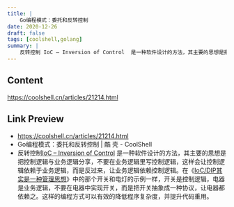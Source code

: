 ```yaml
---
title: |
    Go编程模式：委托和反转控制
date: 2020-12-26
draft: false
tags: [coolshell,golang]
summary: |
    反转控制 IoC – Inversion of Control  是一种软件设计的方法，其主要的思想是把控制逻辑与业务逻辑分享，不要在业务逻辑里写控制逻辑，这样会让控制逻辑依赖于业务逻辑，而是反过来，让业务逻辑依赖控制逻辑。在《[IoC/DIP其实是一种管理思想](https://coolshell.cn/articles/9949.html)》中的那个开关和电灯的示例一样，开关是控制逻辑，电器是业务逻辑，不要在电器中实现开关，而是把开关抽象成一种协议，让电器都依赖之。这样的编程方式可以有效的降低程序复杂度，并提升代码重用。
---
```


## Content

https://coolshell.cn/articles/21214.html

## Link Preview

- https://coolshell.cn/articles/21214.html
- Go编程模式：委托和反转控制 | 酷 壳 - CoolShell
- 反转控制[IoC – Inversion of Control](https://en.wikipedia.org/wiki/Inversion_of_control) 是一种软件设计的方法，其主要的思想是把控制逻辑与业务逻辑分享，不要在业务逻辑里写控制逻辑，这样会让控制逻辑依赖于业务逻辑，而是反过来，让业务逻辑依赖控制逻辑。在《[IoC/DIP其实是一种管理思想](https://coolshell.cn/articles/9949.html)》中的那个开关和电灯的示例一样，开关是控制逻辑，电器是业务逻辑，不要在电器中实现开关，而是把开关抽象成一种协议，让电器都依赖之。这样的编程方式可以有效的降低程序复杂度，并提升代码重用。
